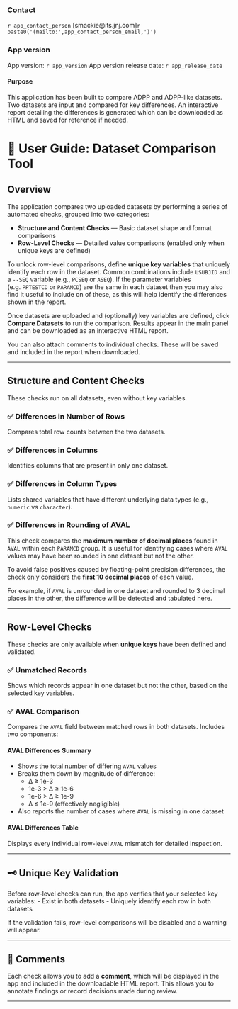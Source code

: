 
<!-- ### Contact -->

<!-- `r app_contact_person` [smackie@its.jnj.com]`r paste0('(mailto:',app_contact_person_email,')')` -->

<!-- ### App version  -->

<!-- App version: `r app_version` -->
<!-- App version release date: `r app_release_date` -->

<!-- ### Objectives of why the App was built and what it does -->

<!-- ### Who the target users of the app are?  -->

<!-- ### What the key inputs/outputs of the app are? -->

<!-- ### Assumptions of the model (if applicable) -->

<!-- ### An Acknowledgments Section -->

<!-- ### Confidentiality Statement -->





### Contact

`r app_contact_person` [smackie@its.jnj.com]`r paste0('(mailto:',app_contact_person_email,')')`

### App version

App version: `r app_version`
App version release date: `r app_release_date`


#### Purpose

This application has been built to compare ADPP and ADPP-like datasets. Two datasets are input and compared for key differences. An interactive report detailing the differences is generated which can be downloaded as HTML and saved for reference if needed.

# 🧪 User Guide: Dataset Comparison Tool

## Overview

The application compares two uploaded datasets by performing a series of automated checks, grouped into two categories:

- **Structure and Content Checks** — Basic dataset shape and format comparisons  
- **Row-Level Checks** — Detailed value comparisons (enabled only when unique keys are defined)

To unlock row-level comparisons, define **unique key variables** that uniquely identify each row in the dataset. Common combinations include `USUBJID` and a `--SEQ` variable (e.g., `PCSEQ` or `ASEQ`). If the parameter variables (e.g. `PPTESTCD` or `PARAMCD`) are the same in each dataset then you may also find it useful to include on of these, as this will help identify the differences shown in the report.

Once datasets are uploaded and (optionally) key variables are defined, click **Compare Datasets** to run the comparison. Results appear in the main panel and can be downloaded as an interactive HTML report.

You can also attach comments to individual checks. These will be saved and included in the report when downloaded.

---

## Structure and Content Checks

These checks run on all datasets, even without key variables.

### ✅ Differences in Number of Rows

Compares total row counts between the two datasets.

### ✅ Differences in Columns

Identifies columns that are present in only one dataset.

### ✅ Differences in Column Types

Lists shared variables that have different underlying data types (e.g., `numeric` vs `character`).

### ✅ Differences in Rounding of AVAL

This check compares the **maximum number of decimal places** found in `AVAL` within each `PARAMCD` group. It is useful for identifying cases where `AVAL` values may have been rounded in one dataset but not the other.

To avoid false positives caused by floating-point precision differences, the check only considers the **first 10 decimal places** of each value.

For example, if `AVAL` is unrounded in one dataset and rounded to 3 decimal places in the other, the difference will be detected and tabulated here.

---

## Row-Level Checks

These checks are only available when **unique keys** have been defined and validated.

### ✅ Unmatched Records

Shows which records appear in one dataset but not the other, based on the selected key variables.

### ✅ AVAL Comparison

Compares the `AVAL` field between matched rows in both datasets. Includes two components:

#### AVAL Differences Summary

- Shows the total number of differing `AVAL` values
- Breaks them down by magnitude of difference:
  - ∆ ≥ 1e-3
  - 1e-3 > ∆ ≥ 1e-6
  - 1e-6 > ∆ ≥ 1e-9
  - ∆ ≤ 1e-9 (effectively negligible)
- Also reports the number of cases where `AVAL` is missing in one dataset

#### AVAL Differences Table

Displays every individual row-level `AVAL` mismatch for detailed inspection.

---

## 🗝️ Unique Key Validation

Before row-level checks can run, the app verifies that your selected key variables:
- Exist in both datasets
- Uniquely identify each row in both datasets

If the validation fails, row-level comparisons will be disabled and a warning will appear.

---

## 💬 Comments

Each check allows you to add a **comment**, which will be displayed in the app and included in the downloadable HTML report. This allows you to annotate findings or record decisions made during review.

---
